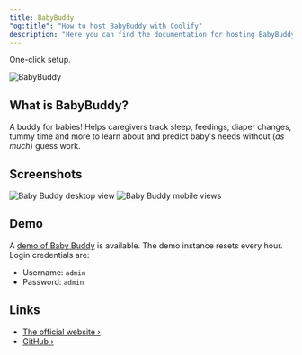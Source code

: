 ```yaml
---
title: BabyBuddy
"og:title": "How to host BabyBuddy with Coolify"
description: "Here you can find the documentation for hosting BabyBuddy with Coolify."
---
```


<Check>One-click setup.</Check>

![BabyBuddy](https://raw.githubusercontent.com/babybuddy/babybuddy/master/babybuddy/static_src/logo/icon.png)

## What is BabyBuddy?

A buddy for babies! Helps caregivers track sleep, feedings, diaper changes, tummy time and more to learn about and predict baby's needs without (_as much_) guess work.

## Screenshots

![Baby Buddy desktop view](https://raw.githubusercontent.com/babybuddy/babybuddy/master/screenshot.png)
![Baby Buddy mobile views](https://raw.githubusercontent.com/babybuddy/babybuddy/master/screenshot_mobile.png)

## Demo

A [demo of Baby Buddy](https://demo.baby-buddy.net) is available. The demo instance
resets every hour. Login credentials are:

- Username: `admin`
- Password: `admin`

## Links

- [The official website ›](https://docs.baby-buddy.net/)
- [GitHub ›](https://github.com/babybuddy/babybuddy)
